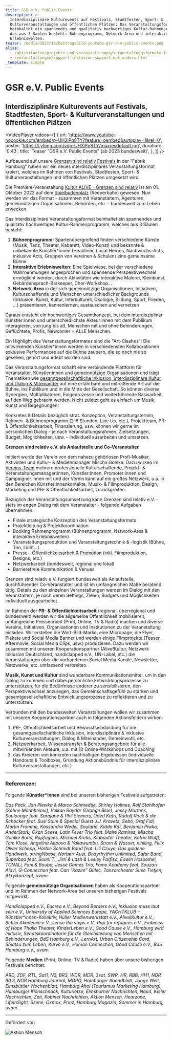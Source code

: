 ```yaml
---
title: GSR e.V. Public Events
description: >-
  Interdisziplinäre Kulturevents auf Festivals, Stadtfesten, Sport- &
  Kulturveranstaltungen und öffentlichen Plätzen: Das Veranstaltungsformat
  beinhaltet ein spannendes und qualitativ hochwertiges Kultur-Rahmenprogramm,
  das aus 3 Säulen besteht: Bühnenprogramm, Network-Area und interaktive
  Erlebniswelten.
teaser: /media/2022/10/beitragsbild-youtube-gsr-e-v-public-events.png
alias:
  - /aktivitaeten/projekte-und-veranstaltungen/veranstaltungsformate-fuer-dein-event/support-inklusion
  - /veranstaltungen/support-inklusion-support-mal-anders.html
_template: simple
---
```


# GSR e.V. Public Events

## Interdisziplinäre Kulturevents auf Festivals, Stadtfesten, Sport- & Kulturveranstaltungen und öffentlichen Plätzen

<VideoPlayer
  videos={[
    {
      url: 'https://www.youtube-nocookie.com/embed/p-UH3iPq8TY?feature=oembed&autoplay=1&rel=0',
      poster: 'https://i.ytimg.com/vi/p-UH3iPq8TY/maxresdefault.jpg',
      duration: '0:43',
      title: 'Teaser "GSR e.V. Public Events" (ab 2023 bundesweit)',
    },
  ]}
/>

Aufbauend auf unsere [Grenzen sind relativ Festivals](/aktivitaeten/projekte-und-veranstaltungen/veranstaltungsformate-fuer-dein-event/review-grenzen-sind-relativ-festivals-2017-2019) in der “Fabrik Hamburg” haben wir ein neues interdisziplinäres Veranstaltungsformat kreiert, welches im Rahmen von Festivals, Stadtfesten, Sport- & Kulturveranstaltungen und öffentlichen Plätzen umgesetzt wird.

Die Premiere-Veranstaltung [Kultur ALIVE - Grenzen sind relativ](/aktivitaeten/projekte-und-veranstaltungen/veranstaltungsformate-fuer-dein-event/kultur-alive-grenzen-sind-relativ-sa.1.10.22-spielbudenplatz-reeperbahn-hamburg) ist am 01. Oktober 2022 auf dem [Spielbudenplatz](https://spielbudenplatz.eu/) (Reeperbahn) gewesen. Nun werden wir das Format - zusammen mit Veranstaltern, Agenturen, gemeinnützigen Organisationen, Behörden, etc. - bundesweit zum Leben erwecken.

Das interdisziplinäre Veranstaltungsformat beinhaltet ein spannendes und qualitativ hochwertiges Kultur-Rahmenprogramm, welches aus 3 Säulen besteht:

1. **Bühnenprogramm:** Spartenübergreifend finden verschiedene Künste (Musik, Tanz, Theater, Kabarett, Video-Kunst) und bekannte & unbekannte Künstler\*innen (Headliner, Local Heroes, Nachwuchs-Acts, inklusive Acts, Gruppen von Vereinen & Schulen) eine gemeinsame Bühne
2. **Interaktive Erlebniswelten:** Eine Spielwiese, bei der verschiedene Wahrnehmungen angesprochen und spannende Perspektivwechsel ermöglicht werden, durch Aktivitäten wie interaktive Malerei, Kleinkunst, Gebärdensprach-Barkeeper, Chor-Workshop...
3. **Network-Area** in der sich gemeinnützige Organisationen, Initiativen, Kulturschaffende und Menschen unterschiedlicher Backgrounds (Inklusion, Kunst, Kultur, Interkulturell, Ökologie, Bildung, Sport, Frieden, ...) präsentieren, kennenlernen, austauschen und vernetzen

Daraus entsteht ein hochwertiges Gesamtkonzept, bei dem interdisziplinär Künstler\:innen und unterschiedlichste Akteur\:innen mit dem Publikum interagieren, von jung bis alt, Menschen mit und ohne Behinderungen, Geflüchtete, Profis, Newcomer = ALLE Menschen.

Ein Highlight des Veranstaltungsformates sind die "Art-Clashes": Die mitwirkenden Künstler\*innen werden in verschiedensten Kollaborationen exklusive Performances auf die Bühne zaubern, die so noch nie so gesehen, gehört und erlebt worden sind.

Das Veranstaltungsformat schafft eine verbindende Plattform für Veranstalter, Künstler\:innen und gemeinnützige Organisationen und trägt Thematiken wie [gesamtgesellschaftliche Inklusion, interdisziplinäre Kultur und Dialog & Miteinander](/ueber-uns/mission-und-vision) auf eine erfahrbare und mitreißende Art auf die Bühne, ins Publikum und in die Mitte der Gesellschaft. So können diverse Synergien, Multiplikatoren, Folgeprozesse und weiterführende Basisarbeit auf den Weg gebracht werden. Nicht zuletzt geht es einfach um Musik, Kunst und Begegnungen!

Konkretes & Details bezüglich strat. Konzeption, Veranstaltungstermin, Rahmen- & Bühnenprogramm (2-8 Stunden, Line Up, etc.), Projektteam, PR- & Öffentlichkeitsarbeit, Finanzierung, usw. können wir gerne im persönlichen Dialog - je nach Veranstaltungsrahmen, Zielsetzungen, Budget, Möglichkeiten, usw. - individuell ausarbeiten und umsetzen.

**Grenzen sind relativ e.V. als Anlaufstelle und Co-Veranstalter**

Initiiert wurde der Verein von dem nahezu gehörlosen Profi-Musiker, Aktivisten und Kultur- & Medienmanager Mischa Gohlke. Dazu wirken im [Vereins-Team](/ueber-uns/das-team/alle) mehrere professionelle Kulturschaffende, Projekt- & Veranstaltungsmanager\:innen, Künstler\:innen, Promoter\:innen und Campaigner\:innen mit und der Verein kann auf ein großes Netzwerk, u.a. in den Bereichen Künstler\:innenkontakte, Musik- & Filmproduktion, Design, Marketing und PR- & Öffentlichkeitsarbeit, zurückgreifen.

Bezüglich der Veranstaltungsumsetzung kann Grenzen sind relativ e.V. - stets im engen Dialog mit dem Veranstalter - folgende Aufgaben übernehmen:

- Finale strategische Konzeption des Veranstaltungsformats
- Projektleitung & Projektkoordination
- Booking Rahmenprogramm (Bühnenprogramm, Network-Area & interaktive Erlebniswelten)
- Veranstaltungsproduktion und Veranstaltungstechnik & -logistik (Bühne, Ton, Licht...)
- Presse-, Öffentlichkeitsarbeit & Promotion (inkl. Filmproduktion, Designs, etc.)
- Netzwerkarbeit (bundesweit, regional und lokal)
- Barrierefreie Kommunikation & Venues

Grenzen sind relativ e.V. fungiert bundesweit als Anlaufstelle, durchführender Co-Veranstalter und ist im umfangreichen Maße beratend tätig. Details zu den einzelnen Veranstaltungen werden im Dialog mit den Veranstaltern, je nach deren Settings, Zielen, Budgets und Möglichkeiten individuell ausgearbeitet.

Im Rahmen der **PR- & Öffentlichkeitsarbeit** (regional, überregional und bundesweit) werden wir die allgemeine Öffentlichkeit mobilisieren, umfangreiche Pressearbeit (Print, Online, TV & Radio) machen und diverse Vereine, Initiativen, Organisationen und Institutionen zu der Veranstaltung einladen. Wir erstellen die Wort-Bild-Marke, eine Micropage, die Flyer, Plakate und Social Media Banner und werden einige Filmprojekte (Teaser, Aftermovie, Social Media Clips, usw.) produzieren. Dazu werden wir zusammen mit unseren Kooperationspartner (Alive!Kultur, Netzwerk Inklusion Deutschland, handiclapped e.V., UN-Label, etc.) die Veranstaltungen über die vorhandenen Social Media Kanäle, Newsletter, Netzwerke, etc. umfassend verbreiten.

**Musik, Kunst und Kultur** sind wunderbare Kommunikationsmittel, um in den Dialog zu kommen und dabei persönliche Entwicklungsprozesse zu unterstützen, für die Bedürfnisse anderer zu sensibilisieren, den Perspektivwechsel anzuregen, das Gemeinschaftsgefühl zu stärken und gesamtgesellschaftliche Entwicklungsprozesse zu reflektieren und zu unterstützen.

Verbunden mit den bundesweiten Veranstaltungen wollen wir zusammen mit unseren Kooperationspartner auch in folgenden Aktionsfeldern wirken:

1. PR-, Öffentlichkeitsarbeit und Bewusstseinsbildung für die gesamtgesellschaftliche Inklusion, interdisziplinäre & inklusive Kulturveranstaltungen, Dialog & Miteinander, Gemeinwohl, etc.
2. Netzwerkarbeit, Wissenstransfer & Beratungsangebote für alle mitwirkenden Akteure, u.a. mit 10 Online-Workshops und Coaching
3. das Kreieren von konkreten nachhaltigen Ergebnissen (individuelle Handouts & Toolboxes, Gründung Aktionsbündnis für interdisziplinäre Kulturveranstaltungen, etc.)

---

### **Referenzen:**

Folgende **Künstler\*innen** sind bei unseren bisherigen Festivals aufgetreten:

_Das Pack, Jan Plewka & Marco Schmedtje, Shirley Holmes, Rolf Stahlhofen (Söhne Mannheims), Volkan Baydar (Orange Blue), Jessy Martens, Soulounge feat. Sarajane & Phil Siemers, Oded Kafri, Rudolf Rock & die Schocker feat. Susi Salm & Special Guest J.J. Kravetz, Sebó, Graf Fidi, Martin Fromme, Kassandra Wedel, Soularia, Kiddo Kat, Benjamin Piwko, AnderStark, Okan Seese, Latin Fever Trio feat. Maire Ramirez, Mischa Gohlke Band, Rapfugees, Michael Krebs, Klabauter Theater, Katrin Wulff, Tom Klose, Angelina Akpovo & Yakawumbu, Strom & Wasser, nihiling, Felix Oliver Schepp, Hörbie Schmidt Band feat. Lili Czuya, Das goldene Handwerk, stringNbase, Norbert Aust, Bodyrhythm Unlimited, Safar Band, Superbad feat. Souni T., Jirri & Lash & Lesley Farfisa, Edwin Hosoomel, TONALi, Fani & Bouba, Jessé Gomes Trio, Fame Academy feat. Souzan Alavi, G-Connection feat. Can “Kazim” Gülec, Tanzorchester Suse Tietjen, Akrylkonzept, uvam._

Folgende **gemeinnützige Organisationen** haben als Kooperationspartner und im Rahmen der Network-Area bei unseren bisherigen Festivals mitgewirkt:

_Handiclapped e.V., Eucrea e.V., Beyond Borders e.V., Inklusion muss laut sein e.V., University of Applied Sciences Europe, YACHTKLUB – Künstler\*innen-Kollektiv, Hüller Medienwerkstatt e.V., Alive!Kultur e.V., Schlei Akademie e.V., sense the steps e.V., Rap for refugees e.V., Embassy of Hope Thalia Theater, KinderLeben e.V., Good Cause e.V., Hamburg wird inklusiv, Senatskoordinatorin für die Gleichstellung von Menschen mit Behinderungen, BdS Hamburg e.V., LernArt, Urban Citizenship Card, Shiatsu zum Leben, Kurve e.V., Human Connection, Good Cause e.V., BdS Hamburg e.V., uvam._

Folgende **Medien** (Print, Online, TV & Radio) haben über unsere bisherigen Festivals berichtet:

_ARD, ZDF, RTL, Sat1, N3, BR3, WDR, MDR, 3sat, SWR, HR, RBB, HH1, NDR 90.3, NDR Hamburg Journal, MOPO, Hamburger Abendblatt, Junge Welt, Eimsbüttler Wochenblatt, Hamburg Ahoi (Tourismus Marketing Hamburg), Hamburger Klönschnack, Kulturlotse, Elmshorner Nachrichten, Noa4, Kieler Nachrichten, Zeit, Kobinet Nachrichten, Aktion Mensch, Hearzone, LifeInSight, Szene, Oxmox, Prinz, Hamburg Magazin, Sommer in Hamburg, uvam._

---

Gefördert von

![Aktion Mensch](/media/2021/07/20170919100223-aktion_mensch_logo.svg)
